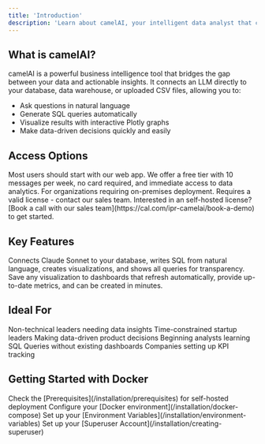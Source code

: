 ```yaml
---
title: 'Introduction'
description: 'Learn about camelAI, your intelligent data analyst that connects to your databases and provides natural language insights.'
---
```


## What is camelAI?

camelAI is a powerful business intelligence tool that bridges the gap between your data and actionable insights. It connects an LLM directly to your database, data warehouse, or uploaded CSV files, allowing you to:

- Ask questions in natural language
- Generate SQL queries automatically
- Visualize results with interactive Plotly graphs
- Make data-driven decisions quickly and easily

## Access Options

<CardGroup cols={2}>
  <Card
    title="Web Application"
    icon="globe"
    href="https://camelai.com"
  >
    Most users should start with our web app. We offer a free tier with 10 messages per week, no card required, and immediate access to data analytics.
  </Card>
  <Card
    title="Self-Hosted Docker"
    icon="docker"
    href="/installation/prerequisites"
  >
    For organizations requiring on-premises deployment. Requires a valid license - contact our sales team.
  </Card>
</CardGroup>
<Note>
  Interested in an self-hosted license? [Book a call with our sales team](https://cal.com/ipr-camelai/book-a-demo) to get started.
</Note>

## Key Features

<CardGroup cols={2}>
  <Card
    title="AI Chat Interface"
    icon="robot"
  >
    Connects Claude Sonnet to your database, writes SQL from natural language, creates visualizations, and shows all queries for transparency.
  </Card>
  <Card
    title="Dashboards"
    icon="chart-line"
  >
    Save any visualization to dashboards that refresh automatically, provide up-to-date metrics, and can be created in minutes.
  </Card>
</CardGroup>

## Ideal For

<CardGroup cols={3}>
  <Card title="Executives" icon="user-tie">
    Non-technical leaders needing data insights
  </Card>
  <Card title="Founders" icon="rocket">
    Time-constrained startup leaders
  </Card>
  <Card title="Product Managers" icon="clipboard-list">
    Making data-driven product decisions
  </Card>
  <Card title="Data Analysts" icon="database">
    Beginning analysts learning SQL
  </Card>
  <Card title="Ad-hoc Questions" icon="square-question">
    Queries without existing dashboards
  </Card>
  <Card title="Metrics Monitoring" icon="chart-bar">
    Companies setting up KPI tracking
  </Card>
</CardGroup>

## Getting Started with Docker

<Steps>
  <Step title="Review Prerequisites">
    Check the [Prerequisites](/installation/prerequisites) for self-hosted deployment
  </Step>
  <Step title="Set up Docker">
    Configure your [Docker environment](/installation/docker-compose)
  </Step>
  <Step title="Configure Environment">
    Set up your [Environment Variables](/installation/environment-variables)
  </Step>
  <Step title="Create Superuser">
    Set up your [Superuser Account](/installation/creating-superuser)
  </Step>
</Steps>
